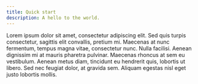 ```yaml
---
title: Quick start
description: A hello to the world.
---
```


Lorem ipsum dolor sit amet, consectetur adipiscing elit. Sed quis turpis consectetur, sagittis elit convallis, pretium mi. Maecenas at nunc fermentum, tempus magna vitae, consectetur nunc. Nulla facilisi. Aenean dignissim mi at mauris pharetra pulvinar. Maecenas rhoncus at sem eu vestibulum. Aenean metus diam, tincidunt eu hendrerit quis, lobortis ut libero. Sed nec feugiat dolor, at gravida sem. Aliquam egestas nisl eget justo lobortis mollis.
